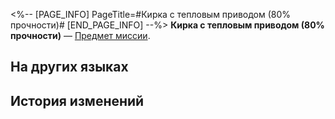 <%-- [PAGE_INFO]
PageTitle=#Кирка с тепловым приводом (80% прочности)#
[END_PAGE_INFO] --%>
{{Предмет Инфобокс
|id          = 140179
|Изображение = Предмет Кирка с тепловым приводом (80% прочности).png
|Тип         = Предмет миссии
|Инвентарь   = Миссии
|Редкость    = 3
|Эффект      = 
|Описание    = Кирка с тепловым приводом для шахтёров Подземья. Часто перепродаётся.<br />Новая на 80%.
}}
'''Кирка с тепловым приводом (80% прочности)''' — [[Предмет миссии]].

==На других языках==
{{На других языках
|en   = 80% New Thermal Mining Pickaxe
|zhs  = 八成新的热动力矿镐
|zht  = 八成新的熱動力礦鎬
|ja   = 8割新品の熱動力ツルハシ
|ko   = 수명이 80% 남은 열동력 곡괭이
|es   = Piqueta termodinámica bastante nueva
|fr   = Pioche thermique à 80&nbsp;% neuve
|ru   = Кирка с тепловым приводом (80% прочности)
|th   = พลั่วขุดพลังกลในสภาพใหม่ 80%
|vi   = Máy Khai Khoáng Chạy Bằng Nhiệt Mới 80%
|de   = Thermale Bergbauspitzhacke (Zu 80 % neu)
|id   = Alat Tambang Bertenaga Termal Kondisi 80%
|pt   = Picareta de Mineração Termal 80% Nova
}}

==История изменений==
{{История изменений|3.5}}